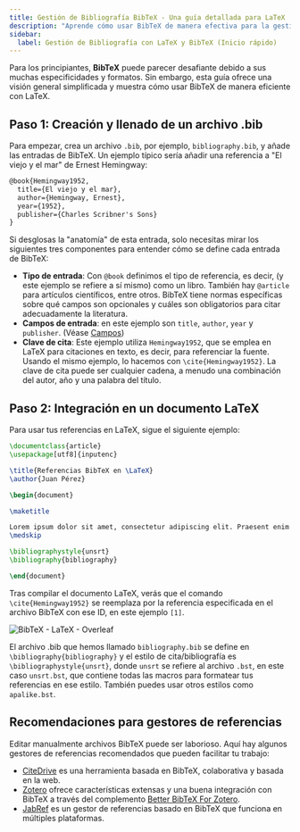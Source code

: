 ```yaml
---
title: Gestión de Bibliografía BibTeX - Una guía detallada para LaTeX
description: "Aprende cómo usar BibTeX de manera efectiva para la gestión de bibliografías con LaTeX, desde la creación de un archivo .bib hasta su integración en tu documento LaTeX."
sidebar:
  label: Gestión de Bibliografía con LaTeX y BibTeX (Inicio rápido)
---
```


Para los principiantes, **BibTeX** puede parecer desafiante debido a sus muchas especificidades y formatos. Sin embargo, esta guía ofrece una visión general simplificada y muestra cómo usar BibTeX de manera eficiente con LaTeX.


<CiteDrive /> 

## Paso 1: Creación y llenado de un archivo .bib

Para empezar, crea un archivo `.bib`, por ejemplo, `bibliography.bib`, y añade las entradas de BibTeX. Un ejemplo típico sería añadir una referencia a "El viejo y el mar" de Ernest Hemingway:

```latex
@book{Hemingway1952,
  title={El viejo y el mar},
  author={Hemingway, Ernest},
  year={1952},
  publisher={Charles Scribner's Sons}
}
```

Si desglosas la "anatomía" de esta entrada, solo necesitas mirar los siguientes tres componentes para entender cómo se define cada entrada de BibTeX:

- **Tipo de entrada**: Con `@book` definimos el tipo de referencia, es decir, (y este ejemplo se refiere a sí mismo) como un libro. También hay `@article` para artículos científicos, entre otros. BibTeX tiene normas específicas sobre qué campos son opcionales y cuáles son obligatorios para citar adecuadamente la literatura.
- **Campos de entrada**: en este ejemplo son `title`, `author`, `year` y `publisher`. (Véase [Campos](/fields))
- **Clave de cita**: Este ejemplo utiliza `Hemingway1952`, que se emplea en LaTeX para citaciones en texto, es decir, para referenciar la fuente. Usando el mismo ejemplo, lo hacemos con `\cite{Hemingway1952}`. La clave de cita puede ser cualquier cadena, a menudo una combinación del autor, año y una palabra del título.

## Paso 2: Integración en un documento LaTeX

Para usar tus referencias en LaTeX, sigue el siguiente ejemplo:

```latex
\documentclass{article}
\usepackage[utf8]{inputenc}

\title{Referencias BibTeX en \LaTeX}
\author{Juan Pérez}

\begin{document}

\maketitle

Lorem ipsum dolor sit amet, consectetur adipiscing elit. Praesent enim urna, dapibus et bibendum vel, consectetur et turpis. Cras a molestie nulla. \cite{Hemingway1952}
\medskip

\bibliographystyle{unsrt}
\bibliography{bibliography}

\end{document}
```

Tras compilar el documento LaTeX, verás que el comando `\cite{Hemingway1952}` se reemplaza por la referencia especificada en el archivo BibTeX con ese ID, en este ejemplo `[1]`.

![BibTeX - LaTeX - Overleaf](@assets/images/tutorial/LaTeX_Overleaf_BibTeX-Example.png)

El archivo .bib que hemos llamado `bibliography.bib` se define en `\bibliography{bibliography}` y el estilo de cita/bibliografía es `\bibliographystyle{unsrt}`, donde `unsrt` se refiere al archivo `.bst`, en este caso `unsrt.bst`, que contiene todas las macros para formatear tus referencias en ese estilo. También puedes usar otros estilos como `apalike.bst`.

## Recomendaciones para gestores de referencias

Editar manualmente archivos BibTeX puede ser laborioso. Aquí hay algunos gestores de referencias recomendados que pueden facilitar tu trabajo:

- [CiteDrive](https://www.citedrive.com/) es una herramienta basada en BibTeX, colaborativa y basada en la web.
- [Zotero](https://www.zotero.org/) ofrece características extensas y una buena integración con BibTeX a través del complemento [Better BibTeX For Zotero](https://retorque.re/zotero-better-bibtex/).
- [JabRef](https://www.jabref.org/) es un gestor de referencias basado en BibTeX que funciona en múltiples plataformas.